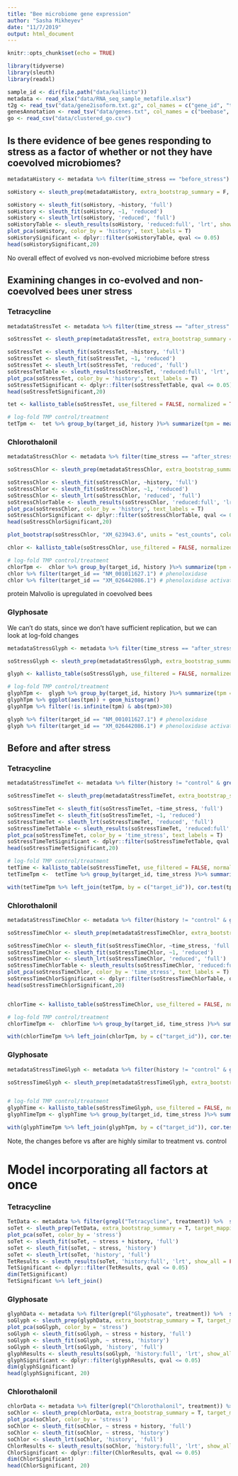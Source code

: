 ```yaml
---
title: "Bee microbiome gene expression"
author: "Sasha Mikheyev"
date: "11/7/2019"
output: html_document
---
```


```r
knitr::opts_chunk$set(echo = TRUE)
```

```r
library(tidyverse)
library(sleuth)
library(readxl)
```

```r
sample_id <- dir(file.path("data/kallisto"))
metadata <- read_xlsx("data/RNA_seq_sample_metafile.xlsx") 
t2g <- read_tsv("data/gene2isoform.txt.gz", col_names = c("gene_id", "target_id"))
genesAnnotation <- read_tsv("data/genes.txt", col_names = c("beebase", "isoform_id", "description"))
go <- read_csv("data/clustered_go.csv")
```

## Is there evidence of bee genes responding to stress as a factor of whether or not they have coevolved microbiomes?

```r
metadataHistory <- metadata %>% filter(time_stress == "before_stress") %>% select(sample, history) %>% mutate(path = paste0("./data/kallisto/", sample))

soHistory <- sleuth_prep(metadataHistory, extra_bootstrap_summary = F, target_mapping = t2g, aggregation_column = 'gene_id')

soHistory <- sleuth_fit(soHistory, ~history, 'full')
soHistory <- sleuth_fit(soHistory, ~1, 'reduced')
soHistory <- sleuth_lrt(soHistory, 'reduced', 'full')
soHistoryTable <- sleuth_results(soHistory, 'reduced:full', 'lrt', show_all = FALSE)
plot_pca(soHistory, color_by = 'history', text_labels = T)
soHistorySignificant <- dplyr::filter(soHistoryTable, qval <= 0.05)
head(soHistorySignificant,20)
```

No overall effect of evolved vs non-evolved micriobime before stress

## Examining changes in co-evolved and non-coevolved bees uner stress

### Tetracycline

```r
metadataStressTet <- metadata %>% filter(time_stress == "after_stress" & grepl("Tetracycline", treatment)) %>% select(sample, history) %>% mutate(path = paste0("./data/kallisto/", sample))

soStressTet <- sleuth_prep(metadataStressTet, extra_bootstrap_summary = F, target_mapping = t2g, aggregation_column = 'gene_id')

soStressTet <- sleuth_fit(soStressTet, ~history, 'full')
soStressTet <- sleuth_fit(soStressTet, ~1, 'reduced')
soStressTet <- sleuth_lrt(soStressTet, 'reduced', 'full')
soStressTetTable <- sleuth_results(soStressTet, 'reduced:full', 'lrt', show_all = FALSE)
plot_pca(soStressTet, color_by = 'history', text_labels = T)
soStressTetSignificant <- dplyr::filter(soStressTetTable, qval <= 0.05)
head(soStressTetSignificant,20)

tet <- kallisto_table(soStressTet, use_filtered = FALSE, normalized = TRUE, include_covariates = TRUE)

# log-fold TMP control/treatment
tetTpm <-  tet %>% group_by(target_id, history )%>% summarize(tpm = mean(tpm) ) %>% mutate(tpm = log2(tpm/lag(tpm))) %>% na.omit() #control/treatment

```

### Chlorothalonil

```r
metadataStressChlor <- metadata %>% filter(time_stress == "after_stress" & grepl("Chlorothalonil", treatment)) %>% select(sample, history) %>% mutate(path = paste0("./data/kallisto/", sample))

soStressChlor <- sleuth_prep(metadataStressChlor, extra_bootstrap_summary = T, target_mapping = t2g, aggregation_column = 'gene_id')

soStressChlor <- sleuth_fit(soStressChlor, ~history, 'full')
soStressChlor <- sleuth_fit(soStressChlor, ~1, 'reduced')
soStressChlor <- sleuth_lrt(soStressChlor, 'reduced', 'full')
soStressChlorTable <- sleuth_results(soStressChlor, 'reduced:full', 'lrt', show_all = FALSE)
plot_pca(soStressChlor, color_by = 'history', text_labels = T)
soStressChlorSignificant <- dplyr::filter(soStressChlorTable, qval <= 0.05)
head(soStressChlorSignificant,20)

plot_bootstrap(soStressChlor, "XM_623943.6", units = "est_counts", color_by = "history")

chlor <- kallisto_table(soStressChlor, use_filtered = FALSE, normalized = TRUE, include_covariates = TRUE)

# log-fold TMP control/treatment
chlorTpm <-  chlor %>% group_by(target_id, history )%>% summarize(tpm = mean(tpm) ) %>% mutate(tpm = log2(tpm/lag(tpm))) %>% na.omit() #control/treatment
chlor %>% filter(target_id == "NM_001011627.1") # phenoloxidase
chlor %>% filter(target_id == "XM_026442086.1") # phenoloxidase activating factor

```
protein Malvolio is upregulated in coevolved bees


### Glyphosate
We can't do stats, since we don't have sufficient replication, but we can look at log-fold changes
```r
metadataStressGlyph <- metadata %>% filter(time_stress == "after_stress" & grepl("Glyphosate", treatment)) %>% select(sample, history) %>% mutate(path = paste0("./data/kallisto/", sample))

soStressGlyph <- sleuth_prep(metadataStressGlyph, extra_bootstrap_summary = F, target_mapping = t2g)

glyph <- kallisto_table(soStressGlyph, use_filtered = FALSE, normalized = TRUE, include_covariates = TRUE)

# log-fold TMP control/treatment
glyphTpm <-  glyph %>% group_by(target_id, history )%>% summarize(tpm = mean(tpm) ) %>% mutate(tpm = log2(tpm/lag(tpm))) %>% na.omit() #control/treatment
glyphTpm %>% ggplot(aes(tpm)) + geom_histogram()
glyphTpm %>% filter(!is.infinite(tpm) & abs(tpm)>30)

glyph %>% filter(target_id == "NM_001011627.1") # phenoloxidase
glyph %>% filter(target_id == "XM_026442086.1") # phenoloxidase activating factor

```

## Before and after stress

### Tetracycline

```r
metadataStressTimeTet <- metadata %>% filter(history != "control" & grepl("Tetracycline", treatment)) %>% select(sample, time_stress) %>% mutate(path = paste0("./data/kallisto/", sample))

soStressTimeTet <- sleuth_prep(metadataStressTimeTet, extra_bootstrap_summary = T, target_mapping = t2g)

soStressTimeTet <- sleuth_fit(soStressTimeTet, ~time_stress, 'full')
soStressTimeTet <- sleuth_fit(soStressTimeTet, ~1, 'reduced')
soStressTimeTet <- sleuth_lrt(soStressTimeTet, 'reduced', 'full')
soStressTimeTetTable <- sleuth_results(soStressTimeTet, 'reduced:full', 'lrt', show_all = FALSE)
plot_pca(soStressTimeTet, color_by = 'time_stress', text_labels = T)
soStressTimeTetSignificant <- dplyr::filter(soStressTimeTetTable, qval <= 0.05)
head(soStressTimeTetSignificant,20)

# log-fold TMP control/treatment
tetTime <- kallisto_table(soStressTimeTet, use_filtered = FALSE, normalized = TRUE, include_covariates = TRUE)
tetTimeTpm <-  tetTime %>% group_by(target_id, time_stress )%>% summarize(tpm = mean(tpm) ) %>% mutate(tpm = log2(lag(tpm)/tpm)) %>% na.omit() #before/after stress

with(tetTimeTpm %>% left_join(tetTpm, by = c("target_id")), cor.test(tpm.x, tpm.y, method= "s"))

```
### Chlorothalonil

```r
metadataStressTimeChlor <- metadata %>% filter(history != "control" & grepl("Chlorothalonil", treatment)) %>% select(sample, time_stress) %>% mutate(path = paste0("./data/kallisto/", sample))

soStressTimeChlor <- sleuth_prep(metadataStressTimeChlor, extra_bootstrap_summary = T, target_mapping = t2g)

soStressTimeChlor <- sleuth_fit(soStressTimeChlor, ~time_stress, 'full')
soStressTimeChlor <- sleuth_fit(soStressTimeChlor, ~1, 'reduced')
soStressTimeChlor <- sleuth_lrt(soStressTimeChlor, 'reduced', 'full')
soStressTimeChlorTable <- sleuth_results(soStressTimeChlor, 'reduced:full', 'lrt', show_all = FALSE)
plot_pca(soStressTimeChlor, color_by = 'time_stress', text_labels = T)
soStressTimeChlorSignificant <- dplyr::filter(soStressTimeChlorTable, qval <= 0.05)
head(soStressTimeChlorSignificant,20)


chlorTime <- kallisto_table(soStressTimeChlor, use_filtered = FALSE, normalized = TRUE, include_covariates = TRUE)

# log-fold TMP control/treatment
chlorTimeTpm <-  chlorTime %>% group_by(target_id, time_stress )%>% summarize(tpm = mean(tpm) ) %>% mutate(tpm = log2(lag(tpm)/tpm)) %>% na.omit() #before/after stress

with(chlorTimeTpm %>% left_join(chlorTpm, by = c("target_id")), cor.test(tpm.x, tpm.y, method= "s"))
```
### Glyphosate

```r
metadataStressTimeGlyph <- metadata %>% filter(history != "control" & grepl("Glyphosate", treatment)) %>% select(sample, time_stress) %>% mutate(path = paste0("./data/kallisto/", sample))

soStressTimeGlyph <- sleuth_prep(metadataStressTimeGlyph, extra_bootstrap_summary = T, target_mapping = t2g)


# log-fold TMP control/treatment
glyphTime <- kallisto_table(soStressTimeGlyph, use_filtered = FALSE, normalized = TRUE, include_covariates = TRUE)
glyphTimeTpm <- glyphTime %>% group_by(target_id, time_stress )%>% summarize(tpm = mean(tpm) ) %>% mutate(tpm = log2(lag(tpm)/tpm)) %>% na.omit() #before/after stress

with(glyphTimeTpm %>% left_join(glyphTpm, by = c("target_id")), cor.test(tpm.x, tpm.y, method= "s"))

```
Note, the changes before vs after are highly similar to treatment vs. control

# Model incorporating all factors at once

### Tetracycline

```r
TetData <- metadata %>% filter(grepl("Tetracycline", treatment)) %>%  select(sample, stress = time_stress, history) %>% mutate(path = paste0("./data/kallisto/", sample))
soTet <- sleuth_prep(TetData, extra_bootstrap_summary = T, target_mapping = t2g, aggregation_column = 'gene_id')
plot_pca(soTet, color_by = 'stress') 
soTet <- sleuth_fit(soTet, ~ stress + history, 'full')
soTet <- sleuth_fit(soTet, ~ stress, 'history')
soTet <- sleuth_lrt(soTet, 'history', 'full')
TetResults <- sleuth_results(soTet, 'history:full', 'lrt', show_all = FALSE)
TetSignificant <- dplyr::filter(TetResults, qval <= 0.05)
dim(TetSignificant)
TetSignificant %>% left_join()
```

### Glyphosate

```r
glyphData <- metadata %>% filter(grepl("Glyphosate", treatment)) %>%  select(sample, stress = time_stress, history) %>% mutate(path = paste0("./data/kallisto/", sample))
soGlyph <- sleuth_prep(glyphData, extra_bootstrap_summary = T, target_mapping = t2g, aggregation_column = 'gene_id')
plot_pca(soGlyph, color_by = 'stress') 
soGlyph <- sleuth_fit(soGlyph, ~ stress + history, 'full')
soGlyph <- sleuth_fit(soGlyph, ~ stress, 'history')
soGlyph <- sleuth_lrt(soGlyph, 'history', 'full')
glyphResults <- sleuth_results(soGlyph, 'history:full', 'lrt', show_all = FALSE)
glyphSignificant <- dplyr::filter(glyphResults, qval <= 0.05)
dim(glyphSignificant)
head(glyphSignificant, 20)
```

### Chlorothalonil

```r
chlorData <- metadata %>% filter(grepl("Chlorothalonil", treatment)) %>%  select(sample, stress = time_stress, history) %>% mutate(path = paste0("./data/kallisto/", sample))
soChlor <- sleuth_prep(chlorData, extra_bootstrap_summary = T, target_mapping = t2g, aggregation_column = 'gene_id')
plot_pca(soChlor, color_by = 'stress') 
soChlor <- sleuth_fit(soChlor, ~ stress + history, 'full')
soChlor <- sleuth_fit(soChlor, ~ stress, 'history')
soChlor <- sleuth_lrt(soChlor, 'history', 'full')
ChlorResults <- sleuth_results(soChlor, 'history:full', 'lrt', show_all = FALSE)
ChlorSignificant <- dplyr::filter(ChlorResults, qval <= 0.05)
dim(ChlorSignificant)
head(ChlorSignificant, 20)
```